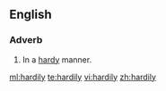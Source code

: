 ==English==
===Adverb===
{{en-adv}}
# In a [[hardy]] manner.

[[ml:hardily]]
[[te:hardily]]
[[vi:hardily]]
[[zh:hardily]]